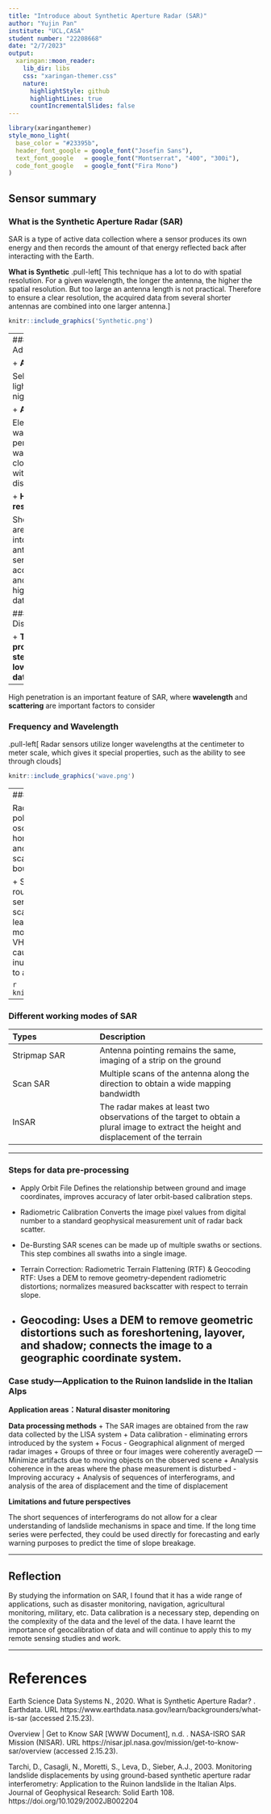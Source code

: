 ```yaml
---
title: "Introduce about Synthetic Aperture Radar (SAR)"
author: "Yujin Pan"
institute: "UCL,CASA"
student number: "22208668"
date: "2/7/2023"
output:
  xaringan::moon_reader:
    lib_dir: libs
    css: "xaringan-themer.css"
    nature:
      highlightStyle: github
      highlightLines: true
      countIncrementalSlides: false
---
```

```r
library(xaringanthemer)
style_mono_light(
  base_color = "#23395b",
  header_font_google = google_font("Josefin Sans"),
  text_font_google   = google_font("Montserrat", "400", "300i"),
  code_font_google   = google_font("Fira Mono")
)
```
## Sensor summary

### What is the Synthetic Aperture Radar (SAR)

SAR is a type of active data collection where a sensor produces its own energy and then records the amount of that energy reflected back after interacting with the Earth.

**What is Synthetic**
.pull-left[
  This technique has a lot to do with spatial resolution. For a given wavelength, the longer the antenna, the higher the spatial resolution. But too large an antenna length is not practical. Therefore to ensure a clear resolution, the acquired data from several shorter antennas are combined into one larger antenna.
]
```r
knitr::include_graphics('Synthetic.png')
```

---
### Advantanges

 + **All-weather**  
 
 Self-illuminated light source for night work
 
 + **All-time**  
 
 Electromagnetic waves can penetrate the water vapour clouds almost without distortion
 
 + **High-resolution** 
 
 Short antennas are simulated into larger antennas after a series of acquisitions and provides
 high-resolution data
 
### Disadvantages

 + **Tedious pre-processing steps which lower level SAR data requires**
---

High penetration is an important feature of SAR, where **wavelength** and **scattering** are important factors to consider

### Frequency and Wavelength

.pull-left[
Radar sensors utilize longer wavelengths at the centimeter to meter scale, which gives it special properties, such as the ability to see through clouds]

```r
knitr::include_graphics('wave.png')
```
---
### Polarization and Scattering

Radar identifies surface structures based on polarization (the direction of the plane of oscillation of electromagnetic waves: horizontal(H) and vertical(V) polarization) and the type of scattering(rough surface scattering,volume scattering and double bounce).


+ Scattering caused by bare soil or water is rough surface scattering and is most sensitive to VV scattering.
+ Volume scattering, for example, caused by the leaves and branches in a forest canopy, is most sensitive to cross-polarized data like VH or HV scattering.
+ Double bounce, is caused by buildings, tree trunks, or inundated vegetation and is most sensitive to an HH polarized signal.


```r
knitr::include_graphics('scattering.png')
```
---

### Different working modes of SAR

|  Types                | Description|                                         
|:----------------      |:-------------------------------                     |
| Stripmap SAR          | Antenna pointing remains the same, imaging of a strip on the ground               | 
| Scan SAR         | Multiple scans of the antenna along the direction to obtain a wide mapping bandwidth                                | 
| InSAR         | The radar makes at least two observations of the target to obtain a plural image to extract the height and displacement of the terrain| 

---

### Steps for data pre-processing

 + Apply Orbit File
 Defines the relationship between ground and image coordinates, improves accuracy of later orbit-based calibration steps.
 
 + Radiometric Calibration
 Converts the image pixel values from digital number to a standard geophysical measurement unit of radar back scatter.
 
 + De-Bursting
 SAR scenes can be made up of multiple swaths or sections. This step combines all swaths into a single image.
 
 + Terrain Correction: Radiometric Terrain Flattening (RTF) & Geocoding
 RTF: Uses a DEM to remove geometry-dependent radiometric distortions; normalizes measured backscatter with respect to terrain slope.
 + Geocoding: Uses a DEM to remove geometric distortions such as foreshortening, layover, and shadow; connects the image to a geographic coordinate system.
---

### Case study—Application to the Ruinon landslide in the Italian Alps

 **Application areas：Natural disaster monitoring**
 
 **Data processing methods**
  + The SAR images are obtained from the raw data collected by the LISA system
  + Data calibration - eliminating errors introduced by the system
  + Focus - Geographical alignment of merged radar images
  + Groups of three or four images were coherently averageD — Minimize artifacts due to moving objects on the observed scene
  + Analysis coherence in the areas where the phase measurement is disturbed - Improving accuracy
  + Analysis of sequences of interferograms, and analysis of the area of displacement and the time of displacement
  
**Limitations and future perspectives**

The short sequences of interferograms do not allow for a clear understanding of landslide mechanisms in space and time. If the long time series were perfected, they could be used directly for forecasting and early warning purposes to predict the time of slope breakage.

---

## Reflection

By studying the information on SAR, I found that it has a wide range of applications, such as disaster monitoring, navigation, agricultural monitoring, military, etc. Data calibration is a necessary step, depending on the complexity of the data and the level of the data. I have learnt the importance of geocalibration of data and will continue to apply this to my remote sensing studies and work.

---

# References


Earth Science Data Systems N., 2020. What is Synthetic Aperture Radar? . Earthdata. URL https://www.earthdata.nasa.gov/learn/backgrounders/what-is-sar (accessed 2.15.23).

Overview | Get to Know SAR [WWW Document], n.d. . NASA-ISRO SAR Mission (NISAR). URL https://nisar.jpl.nasa.gov/mission/get-to-know-sar/overview (accessed 2.15.23).

Tarchi, D., Casagli, N., Moretti, S., Leva, D., Sieber, A.J., 2003. Monitoring landslide displacements by using ground-based synthetic aperture radar interferometry: Application to the Ruinon landslide in the Italian Alps. Journal of Geophysical Research: Solid Earth 108. https://doi.org/10.1029/2002JB002204


  
  
 
 
 
 
 
 
 
 
 